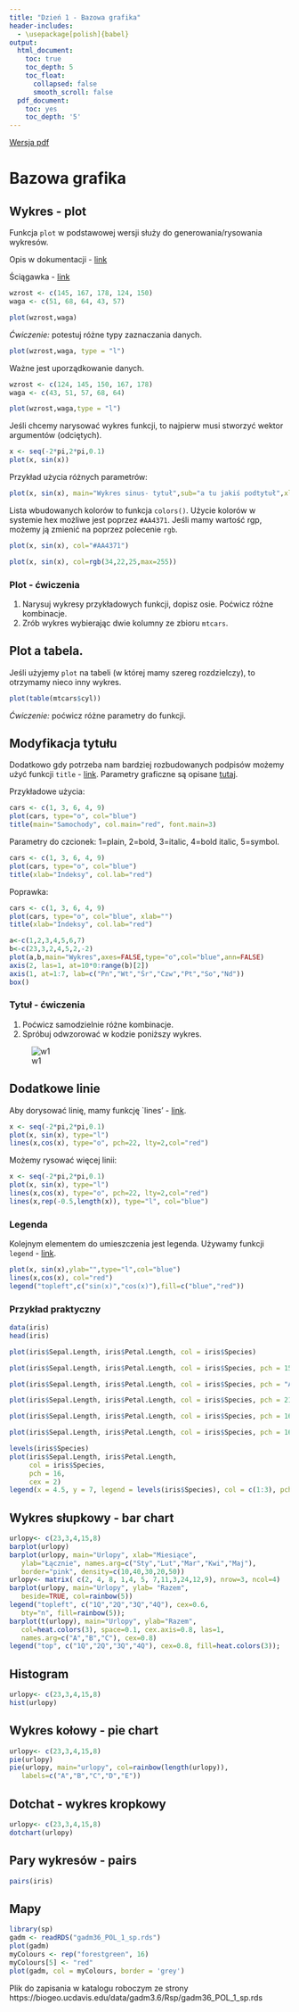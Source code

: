 ```yaml
---
title: "Dzień 1 - Bazowa grafika"
header-includes:
  - \usepackage[polish]{babel}
output:
  html_document:
    toc: true
    toc_depth: 5
    toc_float:
      collapsed: false
      smooth_scroll: false
  pdf_document:
    toc: yes
    toc_depth: '5'
---
```

<style type="text/css">
.title {
  display: none;
}

.table {
    width:70%;
}

#getting-started img {
  margin-right: 10px;
}

</style>

[Wersja pdf](bazowagrafika.pdf)

# Bazowa grafika

## Wykres - plot

Funkcja `plot` w podstawowej wersji służy do generowania/rysowania wykresów.

Opis w dokumentacji - [link](https://www.rdocumentation.org/packages/graphics/versions/3.5.1/topics/plot)

Ściągawka - [link](http://www.gastonsanchez.com/visually-enforced/resources/2015/09/22/R-cheat-sheet-graphical-parameters/)

```r
wzrost <- c(145, 167, 178, 124, 150)
waga <- c(51, 68, 64, 43, 57)

plot(wzrost,waga)
```

*Ćwiczenie:* potestuj różne typy zaznaczania danych.

```r
plot(wzrost,waga, type = "l")
```

Ważne jest uporządkowanie danych.
```r
wzrost <- c(124, 145, 150, 167, 178)
waga <- c(43, 51, 57, 68, 64)

plot(wzrost,waga,type = "l")
```

Jeśli chcemy narysować wykres funkcji, to najpierw musi stworzyć wektor argumentów (odciętych).
```r
x <- seq(-2*pi,2*pi,0.1)
plot(x, sin(x))
```

Przykład użycia różnych parametrów:
```r
plot(x, sin(x), main="Wykres sinus- tytuł",sub="a tu jakiś podtytuł",xlab="tu mamy x",ylab="tu mamy sinus",type="l",col="blue")
```

Lista wbudowanych kolorów to funkcja `colors()`.
Użycie kolorów w systemie hex możliwe jest poprzez `#AA4371`.
Jeśli mamy wartość rgp, możemy ją zmienić na poprzez polecenie `rgb`.
```r
plot(x, sin(x), col="#AA4371")
```
```r
plot(x, sin(x), col=rgb(34,22,25,max=255))
```

### Plot - ćwiczenia

1. Narysuj wykresy przykładowych funkcji, dopisz osie. Poćwicz różne kombinacje.
2. Zrób wykres wybierając dwie kolumny ze zbioru `mtcars`.

## Plot a tabela.

Jeśli użyjemy `plot` na tabeli (w której mamy szereg rozdzielczy), to otrzymamy nieco inny wykres.
```r
plot(table(mtcars$cyl))
```

*Ćwiczenie:* poćwicz różne parametry do funkcji.

## Modyfikacja tytułu

Dodatkowo gdy potrzeba nam bardziej rozbudowanych podpisów możemy użyć funkcji `title` - [link](https://www.rdocumentation.org/packages/graphics/versions/3.5.1/topics/title). Parametry graficzne są opisane [tutaj](https://www.rdocumentation.org/packages/graphics/versions/3.5.1/topics/par).

Przykładowe użycia:
```r
cars <- c(1, 3, 6, 4, 9)
plot(cars, type="o", col="blue")
title(main="Samochody", col.main="red", font.main=3)
```

Parametry do czcionek: 1=plain, 2=bold, 3=italic, 4=bold italic, 5=symbol.

```r
cars <- c(1, 3, 6, 4, 9)
plot(cars, type="o", col="blue")
title(xlab="Indeksy", col.lab="red")
```

Poprawka:
```r
cars <- c(1, 3, 6, 4, 9)
plot(cars, type="o", col="blue", xlab="")
title(xlab="Indeksy", col.lab="red")
```

```r
a<-c(1,2,3,4,5,6,7)
b<-c(23,3,2,4,5,2,-2)
plot(a,b,main="Wykres",axes=FALSE,type="o",col="blue",ann=FALSE)
axis(2, las=1, at=10*0:range(b)[2])
axis(1, at=1:7, lab=c("Pn","Wt","Śr","Czw","Pt","So","Nd"))
box()
```

### Tytuł - ćwiczenia

1. Poćwicz samodzielnie różne kombinacje.
2. Spróbuj odwzorować w kodzie poniższy wykres.

![w1](w1.png)

## Dodatkowe linie

Aby dorysować linię, mamy funkcję `lines' - [link](https://www.rdocumentation.org/packages/graphics/versions/3.5.1/topics/lines).

```r
x <- seq(-2*pi,2*pi,0.1)
plot(x, sin(x), type="l")
lines(x,cos(x), type="o", pch=22, lty=2,col="red")
```

Możemy rysować więcej linii:
```r
x <- seq(-2*pi,2*pi,0.1)
plot(x, sin(x), type="l")
lines(x,cos(x), type="o", pch=22, lty=2,col="red")
lines(x,rep(-0.5,length(x)), type="l", col="blue")
```

### Legenda

Kolejnym elementem do umieszczenia jest legenda. Używamy funkcji `legend` - [link](https://www.rdocumentation.org/packages/graphics/versions/3.5.1/topics/legend).

```r
plot(x, sin(x),ylab="",type="l",col="blue")
lines(x,cos(x), col="red")
legend("topleft",c("sin(x)","cos(x)"),fill=c("blue","red"))
```

### Przykład praktyczny

```r
data(iris)
head(iris)
```
```r
plot(iris$Sepal.Length, iris$Petal.Length, col = iris$Species)
```

```r
plot(iris$Sepal.Length, iris$Petal.Length, col = iris$Species, pch = 15)
```

```r
plot(iris$Sepal.Length, iris$Petal.Length, col = iris$Species, pch = "A")
```

```r
plot(iris$Sepal.Length, iris$Petal.Length, col = iris$Species, pch = 21, bg = "blue")
```

```r
plot(iris$Sepal.Length, iris$Petal.Length, col = iris$Species, pch = 16)
```

```r
plot(iris$Sepal.Length, iris$Petal.Length, col = iris$Species, pch = 16, cex = 2)
```

```r
levels(iris$Species)
plot(iris$Sepal.Length, iris$Petal.Length,
     col = iris$Species,
     pch = 16,
     cex = 2)
legend(x = 4.5, y = 7, legend = levels(iris$Species), col = c(1:3), pch = 16)
```

## Wykres słupkowy - bar chart

```r
urlopy<- c(23,3,4,15,8)
barplot(urlopy)
barplot(urlopy, main="Urlopy", xlab="Miesiące",  
   ylab="Łącznie", names.arg=c("Sty","Lut","Mar","Kwi","Maj"), 
   border="pink", density=c(10,40,30,20,50))
urlopy<- matrix( c(2, 4, 8, 1,4, 5, 7,11,3,24,12,9), nrow=3, ncol=4)
barplot(urlopy, main="Urlopy", ylab= "Razem",
   beside=TRUE, col=rainbow(5))
legend("topleft", c("1Q","2Q","3Q","4Q"), cex=0.6, 
   bty="n", fill=rainbow(5));
barplot(t(urlopy), main="Urlopy", ylab="Razem", 
   col=heat.colors(3), space=0.1, cex.axis=0.8, las=1,
   names.arg=c("A","B","C"), cex=0.8)
legend("top", c("1Q","2Q","3Q","4Q"), cex=0.8, fill=heat.colors(3));
```

## Histogram

```r
urlopy<- c(23,3,4,15,8)
hist(urlopy)
```

## Wykres kołowy - pie chart

```r
urlopy<- c(23,3,4,15,8)
pie(urlopy)
pie(urlopy, main="urlopy", col=rainbow(length(urlopy)),
   labels=c("A","B","C","D","E"))
```


## Dotchat - wykres kropkowy

```r
urlopy<- c(23,3,4,15,8)
dotchart(urlopy)
```

## Pary wykresów - pairs

```r
pairs(iris)
```

## Mapy

```r
library(sp)
gadm <- readRDS("gadm36_POL_1_sp.rds")
plot(gadm)
myColours <- rep("forestgreen", 16)
myColours[5] <- "red"
plot(gadm, col = myColours, border = 'grey')
```

Plik do zapisania w katalogu roboczym ze strony https://biogeo.ucdavis.edu/data/gadm3.6/Rsp/gadm36_POL_1_sp.rds
</div>